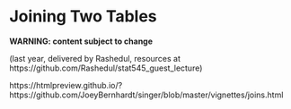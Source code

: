 # Joining Two Tables

__WARNING: content subject to change__

(last year, delivered by Rashedul, resources at https://github.com/Rashedul/stat545_guest_lecture)

https://htmlpreview.github.io/?https://github.com/JoeyBernhardt/singer/blob/master/vignettes/joins.html
